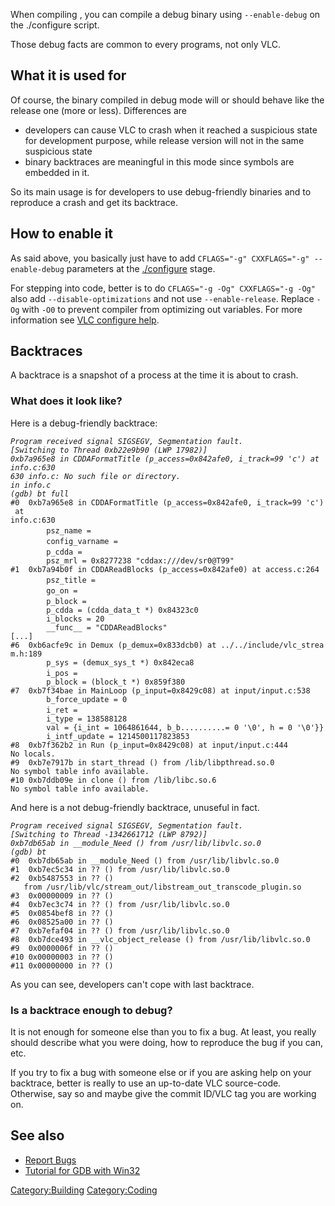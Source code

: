 When compiling {{VLC}}, you can compile a debug binary using <code>--enable-debug</code> on the ./configure script.

Those debug facts are common to every programs, not only VLC.

== What it is used for ==

Of course, the binary compiled in debug mode will or should behave like the release one (more or less). Differences are
* developers can cause VLC to crash when it reached a suspicious state for development purpose, while release version will not in the same suspicious state
* binary backtraces are meaningful in this mode since symbols are embedded in it.


So its main usage is for developers to use debug-friendly binaries and to reproduce a crash and get its backtrace.

== How to enable it ==

As said above, you basically just have to add <code>CFLAGS="-g" CXXFLAGS="-g" --enable-debug</code> parameters at the [[configure|./configure]] stage.

For stepping into code, better is to do <code>CFLAGS="-g -Og" CXXFLAGS="-g -Og"</code> also add <code>--disable-optimizations</code> and not use <code>--enable-release</code>. Replace <code>-Og</code> with <code>-O0</code> to prevent compiler from optimizing out variables. For more information see [[VLC configure help]].

== Backtraces ==

A backtrace is a snapshot of a process at the time it is about to crash.


=== What does it look like? ===

Here is a debug-friendly backtrace:
 ''Program received signal SIGSEGV, Segmentation fault.''
 ''[Switching to Thread 0xb22e9b90 (LWP 17982)]''
 ''0xb7a965e8 in CDDAFormatTitle (p_access=0x842afe0, i_track=99 'c') at info.c:630''
 ''630     info.c: No such file or directory.''
 ''        in info.c''
 ''(gdb) bt full''
 #0  0xb7a965e8 in CDDAFormatTitle (p_access=0x842afe0, i_track=99 'c') at
 info.c:630
         psz_name = <value optimized out>
         config_varname = <value optimized out>
         p_cdda = <value optimized out>
         psz_mrl = 0x8277238 "cddax:///dev/sr0@T99"
 #1  0xb7a94b0f in CDDAReadBlocks (p_access=0x842afe0) at access.c:264
         psz_title = <value optimized out>
         go_on = <value optimized out>
         p_block = <value optimized out>
         p_cdda = (cdda_data_t *) 0x84323c0
         i_blocks = 20
         __func__ = "CDDAReadBlocks"
 [...]
 #6  0xb6acfe9c in Demux (p_demux=0x833dcb0) at ../../include/vlc_stream.h:189
         p_sys = (demux_sys_t *) 0x842eca8
         i_pos = <value optimized out>
         p_block = (block_t *) 0x859f380
 #7  0xb7f34bae in MainLoop (p_input=0x8429c08) at input/input.c:538
         b_force_update = 0
         i_ret = <value optimized out>
         i_type = 138588128
         val = {i_int = 1064861644, b_b..........= 0 '\0', h = 0 '\0'}}
         i_intf_update = 1214500117823853
 #8  0xb7f362b2 in Run (p_input=0x8429c08) at input/input.c:444
 No locals.
 #9  0xb7e7917b in start_thread () from /lib/libpthread.so.0
 No symbol table info available.
 #10 0xb7ddb09e in clone () from /lib/libc.so.6
 No symbol table info available.

And here is a not debug-friendly backtrace, unuseful in fact.
 ''Program received signal SIGSEGV, Segmentation fault.''
 ''[Switching to Thread -1342661712 (LWP 8792)]''
 ''0xb7db65ab in __module_Need () from /usr/lib/libvlc.so.0''
 ''(gdb) bt''
 #0  0xb7db65ab in __module_Need () from /usr/lib/libvlc.so.0
 #1  0xb7ec5c34 in ?? () from /usr/lib/libvlc.so.0
 #2  0xb5487553 in ?? ()
    from /usr/lib/vlc/stream_out/libstream_out_transcode_plugin.so
 #3  0x00000009 in ?? ()
 #4  0xb7ec3c74 in ?? () from /usr/lib/libvlc.so.0
 #5  0x0854bef8 in ?? ()
 #6  0x08525a00 in ?? ()
 #7  0xb7efaf04 in ?? () from /usr/lib/libvlc.so.0
 #8  0xb7dce493 in __vlc_object_release () from /usr/lib/libvlc.so.0
 #9  0x0000006f in ?? ()
 #10 0x00000003 in ?? ()
 #11 0x00000000 in ?? ()


As you can see, developers can't cope with last backtrace.

=== Is a backtrace enough to debug? ===

It is not enough for someone else than you to fix a bug.
At least, you really should describe what you were doing, how to reproduce the bug if you can, etc.

If you try to fix a bug with someone else or if you are asking help on your backtrace, better is really to use an up-to-date VLC source-code. Otherwise, say so and maybe give the commit ID/VLC tag you are working on.



== See also ==

* [[Report Bugs]]
* [[Tutorial for gdb debug under Win32|Tutorial for GDB with Win32]]

[[Category:Building]]
[[Category:Coding]]
